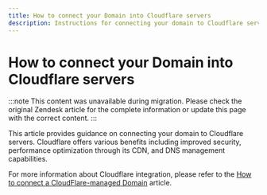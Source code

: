 ```yaml
---
title: How to connect your Domain into Cloudflare servers
description: Instructions for connecting your domain to Cloudflare servers.
---
```


# How to connect your Domain into Cloudflare servers

:::note
This content was unavailable during migration. Please check the original Zendesk article for the complete information or update this page with the correct content.
:::

This article provides guidance on connecting your domain to Cloudflare servers. Cloudflare offers various benefits including improved security, performance optimization through its CDN, and DNS management capabilities.

For more information about Cloudflare integration, please refer to the [How to connect a CloudFlare-managed Domain](/vendasta-products/vendasta-products-website/vendasta-products-website-faqs/how-to-connect-a-cloudflare-managed-domain) article.